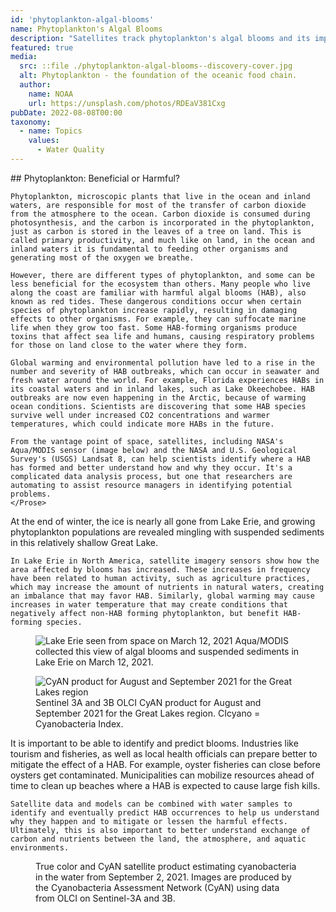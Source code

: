 ```yaml
---
id: 'phytoplankton-algal-blooms'
name: Phytoplankton's Algal Blooms
description: "Satellites track phytoplankton's algal blooms and its impact on tourism and fisheries"
featured: true
media:
  src: ::file ./phytoplankton-algal-blooms--discovery-cover.jpg
  alt: Phytoplankton - the foundation of the oceanic food chain. 
  author:
    name: NOAA
    url: https://unsplash.com/photos/RDEaV381Cxg
pubDate: 2022-08-08T00:00
taxonomy:
  - name: Topics
    values:
      - Water Quality
---
```


<Block>
  <Prose>
    ## Phytoplankton: Beneficial or Harmful?
    
    Phytoplankton, microscopic plants that live in the ocean and inland waters, are responsible for most of the transfer of carbon dioxide from the atmosphere to the ocean. Carbon dioxide is consumed during photosynthesis, and the carbon is incorporated in the phytoplankton, just as carbon is stored in the leaves of a tree on land. This is called primary productivity, and much like on land, in the ocean and inland waters it is fundamental to feeding other organisms and generating most of the oxygen we breathe.

    However, there are different types of phytoplankton, and some can be less beneficial for the ecosystem than others. Many people who live along the coast are familiar with harmful algal blooms (HAB), also known as red tides. These dangerous conditions occur when certain species of phytoplankton increase rapidly, resulting in damaging effects to other organisms. For example, they can suffocate marine life when they grow too fast. Some HAB-forming organisms produce toxins that affect sea life and humans, causing respiratory problems for those on land close to the water where they form.

    Global warming and environmental pollution have led to a rise in the number and severity of HAB outbreaks, which can occur in seawater and fresh water around the world. For example, Florida experiences HABs in its coastal waters and in inland lakes, such as Lake Okeechobee. HAB outbreaks are now even happening in the Arctic, because of warming ocean conditions. Scientists are discovering that some HAB species survive well under increased CO2 concentrations and warmer temperatures, which could indicate more HABs in the future.

    From the vantage point of space, satellites, including NASA's Aqua/MODIS sensor (image below) and the NASA and U.S. Geological Survey's (USGS) Landsat 8, can help scientists identify where a HAB has formed and better understand how and why they occur. It's a complicated data analysis process, but one that researchers are automating to assist resource managers in identifying potential problems. 
    </Prose>
</Block>

<Block>
  <Prose>
    At the end of winter, the ice is nearly all gone from Lake Erie, and growing phytoplankton populations are revealed mingling with suspended sediments in this relatively shallow Great Lake.

    In Lake Erie in North America, satellite imagery sensors show how the area affected by blooms has increased. These increases in frequency have been related to human activity, such as agriculture practices, which may increase the amount of nutrients in natural waters, creating an imbalance that may favor HAB. Similarly, global warming may cause increases in water temperature that may create conditions that negatively affect non-HAB forming phytoplankton, but benefit HAB-forming species.
  </Prose>
  <Figure>
    <Image
      src={new URL('./lake-erie.jpg', import.meta.url).href}
      alt='Lake Erie seen from space on March 12, 2021'
    />
    <Caption attrAuthor='NASA' attrUrl='https://nasa.gov/'>
      Aqua/MODIS collected this view of algal blooms and suspended sediments in Lake Erie on March 12, 2021.
    </Caption>
  </Figure>
</Block>

<Block>
  <Figure>
    <Image
      src={new URL('./cyan-product.png', import.meta.url).href}
      alt='CyAN product for August and September 2021 for the Great Lakes region'
    />
    <Caption attrAuthor='Bridget Seegers, NASA' attrUrl='https://nasa.gov/'>
      Sentinel 3A and 3B OLCI CyAN product for August and September 2021 for the Great Lakes region. CIcyano = Cyanobacteria Index.
    </Caption>
  </Figure>
  <Prose>
    It is important to be able to identify and predict blooms. Industries like tourism and fisheries, as well as local health officials can prepare better to mitigate the effect of a HAB. For example, oyster fisheries can close before oysters get contaminated. Municipalities can mobilize resources ahead of time to clean up beaches where a HAB is expected to cause large fish kills.

    Satellite data and models can be combined with water samples to identify and eventually predict HAB occurrences to help us understand why they happen and to mitigate or lessen the harmful effects. Ultimately, this is also important to better understand exchange of carbon and nutrients between the land, the atmosphere, and aquatic environments.
  </Prose>
</Block>

<Block>
  <Figure>
    <CompareImage 
      leftImageSrc={new URL('./ocean-true-color.png', import.meta.url).href}
      leftImageAlt='True color lake view from satellite'
      leftImageLabel='True color'
      rightImageSrc={new URL('./ocean-cyan.png', import.meta.url).href}
      rightImageAlt='CyAN satellite product'
      rightImageLabel='CyAN satellite product'
    />
    <Caption attrAuthor='Development Seed' attrUrl='https://developmentseed.org'>
      True color and CyAN satellite product estimating cyanobacteria in the water from September 2, 2021. Images are produced by the Cyanobacteria Assessment Network (CyAN) using data from OLCI on Sentinel-3A and 3B.
    </Caption>
  </Figure>
</Block>

